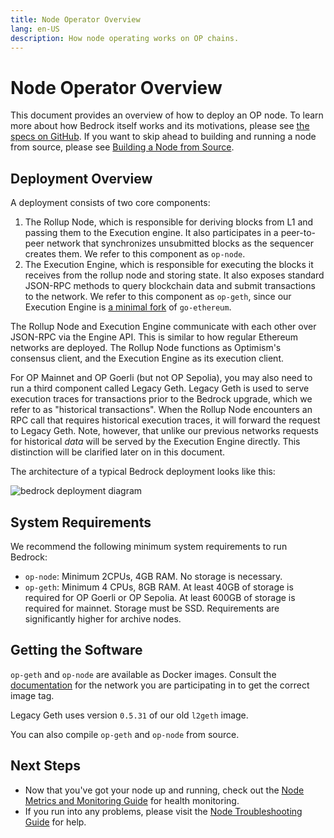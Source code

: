 ```yaml
---
title: Node Operator Overview
lang: en-US
description: How node operating works on OP chains.
---
```


# Node Operator Overview

This document provides an overview of how to deploy an OP node. To learn more about how Bedrock itself works and its motivations, please see [the specs on GitHub](https://github.com/ethereum-optimism/optimism/tree/65ec61dde94ffa93342728d324fecf474d228e1f/specs). If you want to skip ahead to building and running a node from source, please see [Building a Node from Source](/node-operators/building-node/intro).

## Deployment Overview

A deployment consists of two core components:

1.  The Rollup Node, which is responsible for deriving blocks from L1 and passing them to the Execution engine. It also participates in a peer-to-peer network that synchronizes unsubmitted blocks as the sequencer creates them. We refer to this component as `op-node`.
2.  The Execution Engine, which is responsible for executing the blocks it receives from the rollup node and storing state. It also exposes standard JSON-RPC methods to query blockchain data and submit transactions to the network. We refer to this component as `op-geth`, since our Execution Engine is [a minimal fork](https://op-geth.optimism.io/) of `go-ethereum`.

The Rollup Node and Execution Engine communicate with each other over JSON-RPC via the Engine API. This is similar to how regular Ethereum networks are deployed. The Rollup Node functions as Optimism's consensus client, and the Execution Engine as its execution client.

For OP Mainnet and OP Goerli (but not OP Sepolia), you may also need to run a third component called Legacy Geth. Legacy Geth is used to serve execution traces for transactions prior to the Bedrock upgrade, which we refer to as "historical transactions". When the Rollup Node encounters an RPC call that requires historical execution traces, it will forward the request to Legacy Geth. Note, however, that unlike our previous networks requests for historical *data* will be served by the Execution Engine directly. This distinction will be clarified later on in this document.

The architecture of a typical Bedrock deployment looks like this:

![bedrock deployment diagram](/img/guides/node-operators/bedrock-deployment.png)

## System Requirements

We recommend the following minimum system requirements to run Bedrock:

-   `op-node`: Minimum 2CPUs, 4GB RAM. No storage is necessary.
-   `op-geth`: Minimum 4 CPUs, 8GB RAM. At least 40GB of storage is required for OP Goerli or OP Sepolia. At least 600GB of storage is required for mainnet. Storage must be SSD. Requirements are significantly higher for archive nodes.

## Getting the Software

`op-geth` and `op-node` are available as Docker images. Consult the [documentation](/op-networks) for the network you are participating in to get the correct image tag.

Legacy Geth uses version `0.5.31` of our old `l2geth` image.

You can also compile `op-geth` and `op-node` from source.

## Next Steps

-   Now that you've got your node up and running, check out the [Node Metrics and Monitoring Guide](metrics) for health monitoring.
-   If you run into any problems, please visit the [Node Troubleshooting Guide](node-troubleshooting) for help.
